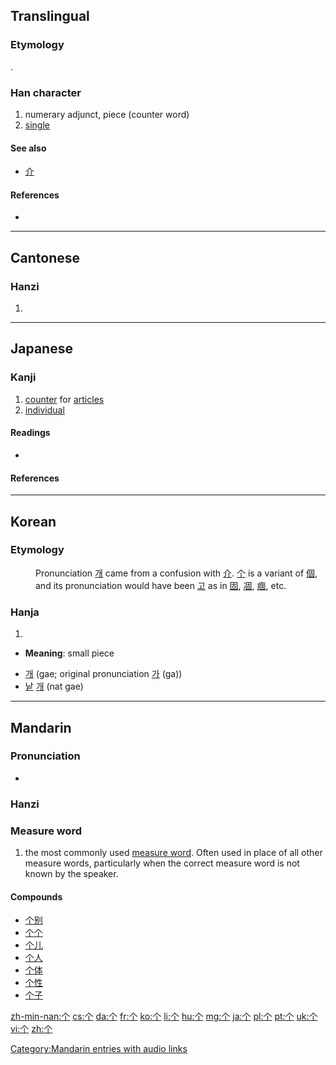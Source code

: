 {{also|個|箇}}<!-- may be replaced by zh-forms -->
==Translingual==
{{stroke order|strokes=3}}
{{stroke order|type=animate}}
{{Hani-forms|个|[[個]]}} 
===Etymology===
{{Han simp|個}}.

===Han character===
{{Han char|rn=2|rad=丨|as=02|sn=3|four=8020.0|canj=人中 (OL)|ids=⿱[[𠆢]][[丨]]}}

# numerary adjunct, piece (counter word)
# [[single]]

====See also====
* [[介]] <!-- graphically similar, and in fact confused – see Korean section -->

====References====
* {{Han ref|kx=0078.230|dkj=00070|dj=0158.030|hdz=10103.010|uh=4E2A|ud=20010}}

----

==Cantonese==

===Hanzi===
{{yue-hanzi|tra=個|jyut=go3|y=go3}}

# {{defn|lang=yue|sort=丨02}}

----

==Japanese==
{{ja-see-also|箇|個}}

===Kanji===
{{ja-kanji|grade=uc|rs=丨02}}

# [[counter]] for [[articles]]
# [[individual]]

====Readings====
* {{ja-readings|on=[[か]] (ka), [[こ]] (ko)|kun=[[こ]] (ko), [[ひ]] (hi)}}

====References====
{{ja-kref
|jis= 5024
|ku= 4804
|shift= 98A2
|euc= D0A4
|freq= ''not ranked''
|nelson= 340
|newnelson= 25
|halpern= 1959
|kld= ''not listed''
|heisig=''not listed''
|tuttle= 6f8.15
}}

----

==Korean==

===Etymology===
: Pronunciation [[개]] came from a confusion with [[介]]. [[个]] is a variant of [[個]], and its pronunciation would have been [[고]] as in [[固]], [[凅]], [[痼]], etc.

===Hanja===
{{ko-hanja|hangeul=[[개]]|eumhun=[[낱]] [[개]]|rv=gae, ga|mr=kae, ka|y=kay, ka}}

# {{defn|lang=ko|sort=丨02}}

* '''Meaning''': small piece

* [[개]] (gae; original pronunciation [[가]] (ga))
* [[낱]] [[개]] (nat gae)

----

==Mandarin==

===Pronunciation===
* {{audio|zh-gè.ogg|audio}}

===Hanzi===
{{cmn-hanzi|tra=個|pin=[[gè]] ([[ge4]])|wg=ko<sup>4</sup>}}

===Measure word===
{{rfc-header|Measure word|lang=cmn}}
{{cmn-mw|s|pin=gè|pint=ge4|tra=個|rs=丨02}}

# the most commonly used [[measure word]]. Often used in place of all other measure words, particularly when the correct measure word is not known by the speaker.

====Compounds====
* [[个别]]
* [[个个]]
* [[个儿]]
* [[个人]]
* [[个体]]
* [[个性]]
* [[个子]]

[[Category:Mandarin entries with audio links]]

[[zh-min-nan:个]]
[[cs:个]]
[[da:个]]
[[fr:个]]
[[ko:个]]
[[li:个]]
[[hu:个]]
[[mg:个]]
[[ja:个]]
[[pl:个]]
[[pt:个]]
[[uk:个]]
[[vi:个]]
[[zh:个]]